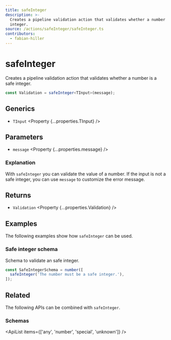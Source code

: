 ```yaml
---
title: safeInteger
description: >-
  Creates a pipeline validation action that validates whether a number is a safe 
  integer.
source: /actions/safeInteger/safeInteger.ts
contributors:
  - fabian-hiller
---
```



# safeInteger

Creates a pipeline validation action that validates whether a number is a safe integer.

```ts
const Validation = safeInteger<TInput>(message);
```

## Generics

- `TInput` <Property {...properties.TInput} />

## Parameters

- `message` <Property {...properties.message} />

### Explanation

With `safeInteger` you can validate the value of a number. If the input is not a safe integer, you can use `message` to customize the error message.

## Returns

- `Validation` <Property {...properties.Validation} />

## Examples

The following examples show how `safeInteger` can be used.

### Safe integer schema

Schema to validate an safe integer.

```ts
const SafeIntegerSchema = number([
  safeInteger('The number must be a safe integer.'),
]);
```

## Related

The following APIs can be combined with `safeInteger`.

### Schemas

<ApiList items={['any', 'number', 'special', 'unknown']} />
